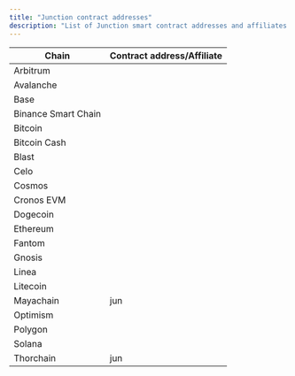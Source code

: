 ```yaml
---
title: "Junction contract addresses"
description: "List of Junction smart contract addresses and affiliates deployed across our supported chains"
---
```


| **Chain**           | **Contract address/Affiliate** |
| ------------------- | ------------------------------ |
| Arbitrum            |                                |
| Avalanche           |                                |
| Base                |                                |
| Binance Smart Chain |                                |
| Bitcoin             |                                |
| Bitcoin Cash        |                                |
| Blast               |                                |
| Celo                |                                |
| Cosmos              |                                |
| Cronos EVM          |                                |
| Dogecoin            |                                |
| Ethereum            |                                |
| Fantom              |                                |
| Gnosis              |                                |
| Linea               |                                |
| Litecoin            |                                |
| Mayachain           | jun                            |
| Optimism            |                                |
| Polygon             |                                |
| Solana              |                                |
| Thorchain           | jun                            |